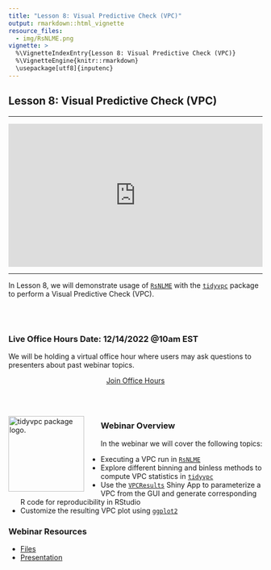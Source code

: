 ```yaml
---
title: "Lesson 8: Visual Predictive Check (VPC)"
output: rmarkdown::html_vignette
resource_files:
  - img/RsNLME.png
vignette: >
  %\VignetteIndexEntry{Lesson 8: Visual Predictive Check (VPC)}
  %\VignetteEngine{knitr::rmarkdown}
  \usepackage[utf8]{inputenc}
---
```


## Lesson 8: Visual Predictive Check (VPC)

---

<div style="padding:56.25% 0 0 0;position:relative;"><iframe src="https://player.vimeo.com/video/776709832?h=53ef440bfa&color=0a7bc1&title=0&byline=0&portrait=0" style="position:absolute;top:0;left:0;width:100%;height:100%;" frameborder="0" allow="autoplay; fullscreen; picture-in-picture" allowfullscreen></iframe></div><script src="https://player.vimeo.com/api/player.js"></script>

---

In Lesson 8, we will demonstrate usage of [`RsNLME`](https://certara.github.io/R-RsNLME/) with the [`tidyvpc`](https://certara.github.io/tidyvpc/) package to perform a Visual Predictive Check (VPC).

<br></br>



### Live Office Hours Date: 12/14/2022 @10am EST

We will be holding a virtual office hour where users may ask questions to presenters about past webinar topics. 

<center>
<a class = "registration-button" href="https://certara.zoom.us/j/85642806232?pwd=aGhzRUNidkNvMEJMS0UxRmhlSWNzUT09" target="_blank">Join Office Hours</a>
</center>

<br></br>

<a href = "https://certara.github.io/tidyvpc/"><img src='img/tidyvpc.png'  align="left" style = "height: 150px; padding-right: 30px;" alt="tidyvpc package logo." /></a>

### Webinar Overview

In the webinar we will cover the following topics:

* Executing a VPC run in [`RsNLME`](https://certara.github.io/R-RsNLME/)
* Explore different binning and binless methods to compute VPC statistics in [`tidyvpc`](https://certara.github.io/tidyvpc/)
* Use the [`VPCResults`](https://certara.github.io/R-VPCResults/) Shiny App to parameterize a VPC from the GUI and generate corresponding R code for reproducibility in RStudio
* Customize the resulting VPC plot using [`ggplot2`](https://ggplot2.tidyverse.org/)

### Webinar Resources

* [Files](https://github.com/certara/R-Certara/tree/master/inst/Certara_R_School/Lesson_8)
* [Presentation](https://certara-training.s3.amazonaws.com/Certara.R+School/Lesson+8/Certara+R+School+Lesson+8.pdf)


